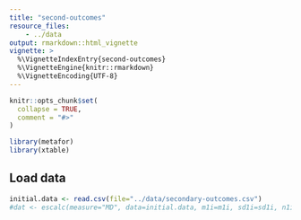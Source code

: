 ```yaml
---
title: "second-outcomes"
resource_files:
    - ../data
output: rmarkdown::html_vignette
vignette: >
  %\VignetteIndexEntry{second-outcomes}
  %\VignetteEngine{knitr::rmarkdown}
  %\VignetteEncoding{UTF-8}
---
```


```r
knitr::opts_chunk$set(
  collapse = TRUE,
  comment = "#>"
)
```



```r
library(metafor)
library(xtable)
```



## Load data
```r
initial.data <- read.csv(file="../data/secondary-outcomes.csv")
#dat <- escalc(measure="MD", data=initial.data, m1i=m1i, sd1i=sd1i, n1i=n1i, m2i=m2i, sd2i=sd2i, n2i=n2i, slab=study)
```
